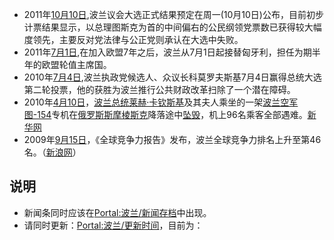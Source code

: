 *2011年[[10月10日|10月10日]],波兰议会大选正式结果预定在周一(10月10日)公布，目前初步计票结果显示，以总理图斯克为首的中间偏右的公民纲领党票数已获得较大幅度领先，主要反对党法律与公正党则承认在大选中失败。
*2011年[[7月1日|7月1日]],在加入欧盟7年之后，波兰从7月1日起接替匈牙利，担任为期半年的欧盟轮值主席国。
*2010年[[7月4日|7月4日]],波兰执政党候选人、众议长科莫罗夫斯基7月4日赢得总统大选第二轮投票，他的获胜为波兰推行公共财政改革扫除了一个潜在障碍。
*2010年[[4月10日|4月10日]]，[[波兰总统|波兰总统]][[莱赫·卡钦斯基|莱赫·卡钦斯基]]及其夫人乘坐的一架[[波兰空军|波兰空军]][[图-154|图-154]]专机在[[俄罗斯|俄罗斯]][[斯摩棱斯克|斯摩棱斯克]]降落途中[[2010年波兰空军图-154坠机事件|坠毁]]，机上96名乘客全部遇难。[http://news.xinhuanet.com/world/2010-04/10/c_1226208.htm 新华网]
*2009年[[9月15日|9月15日]]，《全球竞争力报告》发布，波兰全球竞争力排名上升至第46名。（[http://finance.sina.com.cn/roll/20090915/02376750296.shtml  新浪网]）

==说明==
*新闻条同时应该在[[Portal:波兰/新闻存档|Portal:波兰/新闻存档]]中出现。
*请同时更新：[[Portal:波兰/更新时间|Portal:波兰/更新时间]]，目前为：{{Portal:波兰/更新时间}}
</noinclude>